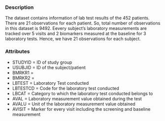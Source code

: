 ### Description
The dataset contains information of lab test results of the 452 patients. There are 21 observations for each patient. So, total number of observations in this dataset is 9492. Eevery subject's laboratory  measurements are tracked over 5 visits and 2 biomarkers measured at the baseline for 3 laboratory tests. Hence, we have 21 observations for each subject. 

### Attributes
* STUDYID = ID of study group 
* USUBJID = ID of the subject/patient 
* BMRKR1 =  
* BMRKR2 =  
* LBTEST = Laboratory Test conducted 
* LBTESTCD = Code for the laboratory test conducted 
* LBCAT = Category to which the laboratory test conducted belongs to
* AVAL = Laboratory measurement value obtained during the test 
* AVALU = Unit of the laboratory measurement value obtained 
* AVISIT = Marker for every visit including the screening and baseline measurement 

